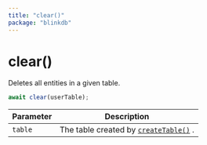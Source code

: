 ```yaml
---
title: "clear()"
package: "blinkdb"
---
```


# clear()

Deletes all entities in a given table.

```ts
await clear(userTable);
```

| Parameter | Description                                                           |
| --------- | --------------------------------------------------------------------- |
| `table`   | The table created by [`createTable()`](/docs/reference/createtable) . |
